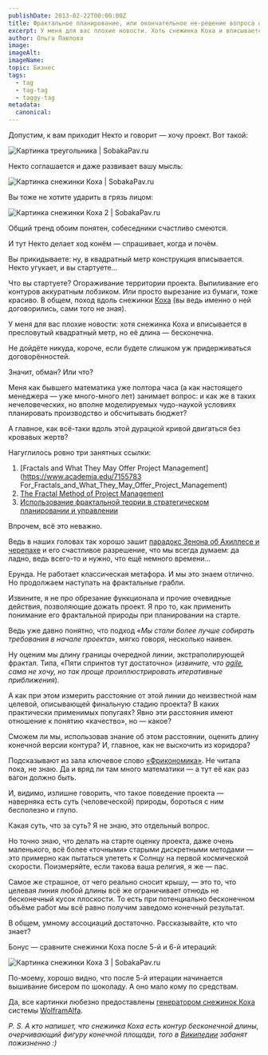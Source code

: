```yaml
---
publishDate: 2013-02-22T00:00:00Z
title: Фрактальное планирование, или окончательное не-решение вопроса о сроках и стоимости проектов
excerpt: У меня для вас плохие новости. Хоть снежинка Коха и вписывается в пресловутый квадратный метр, её длина — бесконечна.
author: Ольга Павлова
image: 
imageAlt: 
imageName: 
topic: Бизнес
tags:
  - tag
  - tag-tag
  - taggy-tag
metadata:
  canonical: 
---
```



Допустим, к вам приходит Некто и говорит — хочу проект. Вот такой:

![Картинка треугольника | SobakaPav.ru]()

Некто соглашается и даже развивает вашу мысль:

![Картинка снежинки Коха | SobakaPav.ru]()

Вы тоже не хотите ударить в грязь лицом:

![Картинка снежинки Коха 2 | SobakaPav.ru]()

Общий тренд обоим понятен, собеседники счастливо смеются.

И тут Некто делает ход конём — спрашивает, когда и почём.

Вы прикидываете: ну, в квадратный метр конструкция вписывается.
Некто угукает, и вы стартуете…

Что вы стартуете? Огораживание территории проекта. Выпиливание его контуров аккуратным лобзиком. Или просто вырезание из бумаги, тоже красиво. В общем, поход вдоль снежинки [Коха](https://www.youtube.com/watch?v=azBNsPa1WC4) (вы ведь именно о ней договорились, сами того не зная).

У меня для вас плохие новости: хотя снежинка Коха и вписывается в пресловутый квадратный метр, но её длина — бесконечна.

Не дойдёте никуда, короче, если будете слишком уж придерживаться договорённостей.

Значит, обман? Или что?

Меня как бывшего математика уже полтора часа (а как настоящего менеджера — уже много-много лет) занимает вопрос: и как же в таких нечеловеческих, но вполне моделируемых чудо-наукой условиях планировать производство и обсчитывать бюджет?

А главное, как всё-таки вдоль этой дурацкой кривой двигаться без кровавых жертв?

Нагуглилось ровно три занятных ссылки:

1. [Fractals and What They May Offer Project Management](https://www.academia.edu/7155783 For_Fractals_and_What_They_May_Offer_Project_Management)
2. [The Fractal Method of Project Management](https://www.resourcesystemsconsulting.com/2009/07/26/fractal-project-management/)
3. [Использование фрактальной теории в стратегическом планировании и управлении](https://kinsmark.com/index.php/ru/articlesgm/435-fractal3)

Впрочем, всё это неважно.

Ведь в наших головах так хорошо зашит [парадокс Зенона об Ахиллесе и черепахе](http://golovolomka.hobby.ru/books/gardner/gotcha/ch6/05.html) и его счастливое разрешение, что мы всегда думаем: да ладно, ведь всего-то и нужно, что ещё немного времени…

Ерунда. Не работает классическая метафора. И мы это знаем отлично. Но продолжаем наступать на фрактальные грабли.

Извините, я не про обрезание функционала и прочие очевидные действия, позволяющие дожать проект. Я про то, как применить понимание его фрактальной природы при планировании на старте.

Ведь уже давно понятно, что подход «_Мы стали более лучше собирать требования в начале проекта_», мягко говоря, несколько наивен.

Ну оценим мы длину границы очередной линии, экстраполирующей фрактал. Типа, «Пяти спринтов тут достаточно» (_извините, что [agile](https://ru.wikipedia.org/wiki/%D0%93%D0%B8%D0%B1%D0%BA%D0%B0%D1%8F_%D0%BC%D0%B5%D1%82%D0%BE%D0%B4%D0%BE%D0%BB%D0%BE%D0%B3%D0%B8%D1%8F_%D1%80%D0%B0%D0%B7%D1%80%D0%B0%D0%B1%D0%BE%D1%82%D0%BA%D0%B8), сама не хочу, но так проще проиллюстрировать итеративные приближения_).

А как при этом измерить расстояние от этой линии до неизвестной нам целевой, описывающей финальную стадию проекта? В каких практически применимых попугаях? Явно эти расстояния имеют отношение к понятию «качество», но — какое?

Сможем ли мы, использовав знание об этом расстоянии, оценить длину конечной версии контура? И, главное, как не выскочить из коридора?

Подсказывают из зала ключевое слово [«Фрикономика»](http://lib.rus.ec/b/161005). Не читала пока, не знаю. Да и вряд ли там много математики — а тут её как раз вагон должно быть.

И, видимо, излишне говорить, что такое поведение проекта — наверняка есть суть (человеческой) природы, бороться с ним бесполезно и глупо.

Какая суть, что за суть? Я не знаю, это отдельный вопрос.

Но точно знаю, что делать на старте оценку проекта, даже очень маленького, всё более «точными» старыми дискретными методами — это примерно как пытаться улететь к Солнцу на первой космической скорости. Поизмеряйте, если такова ваша религия, я же — пас.

Самое же страшное, от чего реально сносит крышу, — это то, что целевая линия любой длины всё же ограничивает отнюдь не бесконечный кусок плоскости. То есть при потенциально бесконечном объёме работ мы всё равно получим заведомо конечный результат.

В общем, умному ассоциаций достаточно. Рассказывайте, кто что знает?

Бонус — сравните снежинки Коха после 5-й и 6-й итераций:

![Картинка снежинки Коха 3 | SobakaPav.ru]()

По-моему, хорошо видно, что после 5-й итерации начинается вышивание бисером по шоколаду.
А оно мало кому по средствам.

Да, все картинки любезно предоставлены [генератором снежинок Коха](https://www.wolframalpha.com/) системы [WolframAlfa](https://www.wolframalpha.com/).

_P. S. А кто напишет, что снежинка Коха есть контур бесконечной длины, очерчивающий фигуру конечной площади, того в [Википедии](https://ru.wikipedia.org/wiki/%D0%97%D0%B0%D0%B3%D0%BB%D0%B0%D0%B2%D0%BD%D0%B0%D1%8F_%D1%81%D1%82%D1%80%D0%B0%D0%BD%D0%B8%D1%86%D0%B0) забанят пожизненно :)_